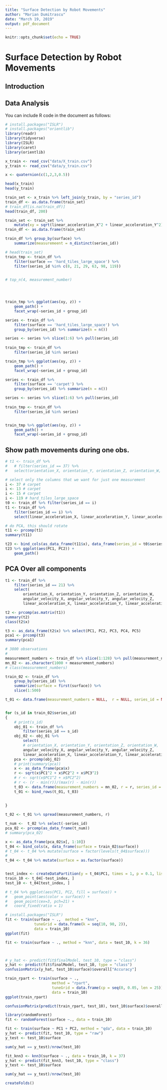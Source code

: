 ```yaml
---
title: "Surface Detection by Robot Movements"
author: "Marian Dumitrascu"
date: "March 19, 2019"
output: pdf_document
---
```


```r
knitr::opts_chunk$set(echo = TRUE)
```
# Surface Detection by Robot Movements


## Introduction



## Data Analysis

You can include R code in the document as follows:

```r
# install.packages("ISLR")
# install.packages("orientlib")
library(readr)
library(tidyverse)
library(ISLR)
library(caret)
library(orientlib)

x_train <- read_csv("data/X_train.csv")
y_train <- read_csv("data/y_train.csv")
```


```r
x <- quaternion(c(1,2,3,0.5))

```


```r

head(x_train)
head(y_train)

train_set <- x_train %>% left_join(y_train, by = "series_id")
train_df <- as.data.frame(train_set)
# train_df[is.na(train_df)]
head(train_df, 200)

```
```r
train_set <- train_set %>% 
	mutate(xy = sqrt(linear_acceleration_X^2 + linear_acceleration_Y^2), z = linear_acceleration_Z)
train_df <- as.data.frame(train_set)

train_df %>% group_by(surface) %>% 
	summarize(measuremeent = n_distinct(series_id))

```


```r
# head(train_set)
train_tmp <- train_df %>% 
	filter(surface == 'hard_tiles_large_space') %>% 
	filter(series_id %in% c(8, 21, 29, 63, 98, 119))
	

# top_n(4, measurement_number)




train_tmp %>% ggplot(aes(xy, z)) +
	geom_path() +
	facet_wrap(~series_id + group_id) 

```

```r
series <- train_df %>% 
	filter(surface == 'hard_tiles_large_space') %>% 
	group_by(series_id) %>% summarize(n = n()) 

series <- series %>% slice(1:6) %>% pull(series_id)
	
train_tmp <- train_df %>% 
	filter(series_id %in% series)

train_tmp %>% ggplot(aes(xy, z)) +
	geom_path() +
	facet_wrap(~series_id + group_id) 
```

```r
series <- train_df %>% 
	filter(surface == 'carpet') %>% 
	group_by(series_id) %>% summarize(n = n()) 

series <- series %>% slice(1:6) %>% pull(series_id)
	
train_tmp <- train_df %>% 
	filter(series_id %in% series)


train_tmp %>% ggplot(aes(xy, z)) +
	geom_path() +
	facet_wrap(~series_id + group_id) 
```
## Show path movements during one obs.

```r

# t1 <- train_df %>% 
# 	# filter(series_id == 37) %>% 
# 	select(orientation_X, orientation_Y, orientation_Z, orientation_W, angular_velocity_X,angular_velocity_Y, angular_velocity_Z, linear_acceleration_X, linear_acceleration_Y, linear_acceleration_Z)

# select only the columns that we want for just one measurement
i <- 37 # carpet
i <- 13 # carpet
i <- 15 # carpet
i <- 119 # hard_tiles_large_space
t0 <- train_df %>% filter(series_id == i)
t1 <- train_df %>% 
	filter(series_id == i) %>% 
	select(linear_acceleration_X, linear_acceleration_Y, linear_acceleration_Z)

# do PCA, this should rotate
t11 <- prcomp(t1)
summary(t11)

t23 <- bind_cols(as_data_frame(t11$x), data_frame(series_id = t0$series_id))
t23 %>% ggplot(aes(PC1, PC2)) +
	geom_path()
```
## PCA Over all components

```r
t1 <- train_df %>% 
	filter(series_id == 21) %>% 
	select(
		orientation_X, orientation_Y, orientation_Z, orientation_W, 
		angular_velocity_X, angular_velocity_Y, angular_velocity_Z,
		linear_acceleration_X, linear_acceleration_Y, linear_acceleration_Z)

t2 <- prcomp(as.matrix(t1))
summary(t2)
class(t2$x)

t3 <- as_data_frame(t2$x) %>% select(PC1, PC2, PC3, PC4, PC5)
pca1 <- prcomp(t3)
summary(pca1)

```


```r
# 3800 observations
# 
measurement_numbers <- train_df %>% slice(1:128) %>% pull(measurement_number)
mn_02 <- as.character(1000 + measurement_numbers)
# class(measurement_numbers)

train_02 <- train_df %>%
	group_by(series_id) %>% 
	summarize(surface = first(surface)) %>% 
	slice(1:500)

t_01 <- data.frame(measurement_numbers = NULL,  r = NULL, series_id = NULL)


for (s_id in train_02$series_id)
{
	# print(s_id)
	obj_01 <- train_df %>%  
		filter(series_id == s_id)
	obj_02 <- obj_01 %>% 
		select(
		# orientation_X, orientation_Y, orientation_Z, orientation_W, 
		angular_velocity_X, angular_velocity_Y, angular_velocity_Z,
		linear_acceleration_X, linear_acceleration_Y, linear_acceleration_Z)
	pca <- prcomp(obj_02)
	# print(summary(pca))
	x <- as_data_frame(pca$x)
	r <- sqrt(x$PC1^2 + x$PC2^2 + x$PC3^2)
	# r <- sqrt(x$PC1^2 + x$PC2^2)
	# r <- (r - min(r))/(max(r) - min(r))
	t_03 <- data.frame(measurement_numbers = mn_02, r = r, series_id = s_id)
	t_01 <- bind_rows(t_01, t_03)
	
		
}

t_02 <- t_01 %>% spread(measurement_numbers, r)

t_num <-  t_02 %>% select(-series_id)
pca_02 <- prcomp(as_data_frame(t_num))
# summary(pca_02)

x <- as_data_frame(pca_02$x[, 1:10])
t_04 <- bind_cols(x, data_frame(surface = train_02$surface))
# t_04 <- t_04 %>% mutate(surface = factor(levels(t_04$surface)))
# 
t_04 <- t_04 %>% mutate(surface = as.factor(surface))


test_index <- createDataPartition(y = t_04$PC1, times = 1, p = 0.1, list = FALSE)
train_10 <- t_04[-test_index, ]
test_10 <- t_04[test_index, ]

# t_04 %>% ggplot(aes(PC1, PC2, fill = surface)) +
# 	geom_point(aes(color = surface)) +
# 	geom_point(cex=3, pch=21) +
#   coord_fixed(ratio = 1)
```

```r

# install.packages("ISLR")
fit <- train(surface ~ .,  method = "knn", 
             tuneGrid = data.frame(k = seq(10, 90, 2)), 
             data = train_10)
ggplot(fit) 

fit <- train(surface ~ ., method = "knn", data = test_10, k = 36)



# y_hat <- predict(fit$finalModel, test_10, type = "class")
y_hat <- predict(fit$finalModel, test_10, type = "class")
confusionMatrix(y_hat, test_10$surface)$overall["Accuracy"]
```

```r
train_rpart <- train(surface ~ ., 
                     method = "rpart",
                     tuneGrid = data.frame(cp = seq(0, 0.05, len = 25)),
                     data = train_10)
ggplot(train_rpart)

confusionMatrix(predict(train_rpart, test_10), test_10$surface)$overall["Accuracy"]
```


```r
library(randomForest)
fit <- randomForest(surface ~., data = train_10) 

```




```r
fit <- train(surface ~ PC1 + PC2, method = "qda", data = train_10)
y_hat <- predict(fit, test_10, type = "raw")
y_test <- test_10$surface

sum(y_hat == y_test)/nrow(test_10)
```




```r

fit_knn3 <- knn3(surface ~ ., data = train_10, k = 37)
y_hat <- predict(fit_knn3, test_10, type = "class")
y_test <- test_10$surface

sum(y_hat == y_test)/nrow(test_10)

createFolds()


```


